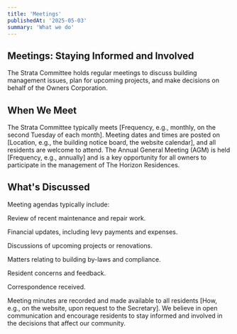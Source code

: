 ```yaml
---
title: 'Meetings'
publishedAt: '2025-05-03'
summary: 'What we do'
---
```


## Meetings: Staying Informed and Involved
The Strata Committee holds regular meetings to discuss building management issues, plan for upcoming projects, and make decisions on behalf of the Owners Corporation.

## When We Meet

The Strata Committee typically meets [Frequency, e.g., monthly, on the second Tuesday of each month].  Meeting dates and times are posted on [Location, e.g., the building notice board, the website calendar], and all residents are welcome to attend.  The Annual General Meeting (AGM) is held [Frequency, e.g., annually] and is a key opportunity for all owners to participate in the management of The Horizon Residences.

## What's Discussed

Meeting agendas typically include:

Review of recent maintenance and repair work.

Financial updates, including levy payments and expenses.

Discussions of upcoming projects or renovations.

Matters relating to building by-laws and compliance.

Resident concerns and feedback.

Correspondence received.

Meeting minutes are recorded and made available to all residents [How, e.g., on the website, upon request to the Secretary]. We believe in open communication and encourage residents to stay informed and involved in the decisions that affect our community.
